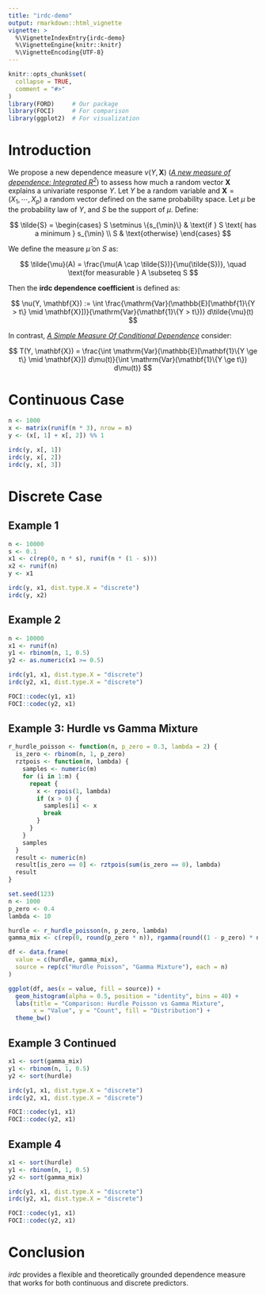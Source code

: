 ```yaml
---
title: "irdc-demo"
output: rmarkdown::html_vignette
vignette: >
  %\VignetteIndexEntry{irdc-demo}
  %\VignetteEngine{knitr::knitr}
  %\VignetteEncoding{UTF-8}
---
```


```r
knitr::opts_chunk$set(
  collapse = TRUE,
  comment = "#>"
)
library(FORD)     # Our package
library(FOCI)     # For comparison
library(ggplot2)  # For visualization
```

# Introduction

We propose a new dependence measure $\nu(Y, \mathbf{X})$ ([*A new measure of dependence: Integrated $R^2$*](https://arxiv.org/pdf/1910.12327.pdf)) to assess how much a random vector $\mathbf{X}$ explains a univariate response $Y$. Let $Y$ be a random variable and $\mathbf{X} = (X_1, \cdots, X_p)$ a random vector defined on the same probability space. Let $\mu$ be the probability law of $Y$, and $S$ be the support of $\mu$. Define:

$$
\tilde{S} = 
\begin{cases}
S \setminus \{s_{\min}\} & \text{if } S \text{ has a minimum } s_{\min} \\
S & \text{otherwise}
\end{cases}
$$

We define the measure $\tilde{\mu}$ on $S$ as:

$$
\tilde{\mu}(A) = \frac{\mu(A \cap \tilde{S})}{\mu(\tilde{S})}, \quad \text{for measurable } A \subseteq S
$$

Then the **irdc dependence coefficient** is defined as:

$$
\nu(Y, \mathbf{X}) := \int \frac{\mathrm{Var}(\mathbb{E}[\mathbf{1}\{Y > t\} \mid \mathbf{X}])}{\mathrm{Var}(\mathbf{1}\{Y > t\})} d\tilde{\mu}(t)
$$

In contrast, [*A Simple Measure Of Conditional Dependence*](https://arxiv.org/pdf/1910.12327.pdf) consider:

$$
T(Y, \mathbf{X}) = \frac{\int \mathrm{Var}(\mathbb{E}[\mathbf{1}\{Y \ge t\} \mid \mathbf{X}]) d\mu(t)}{\int \mathrm{Var}(\mathbf{1}\{Y \ge t\}) d\mu(t)}
$$

# Continuous Case

```r
n <- 1000
x <- matrix(runif(n * 3), nrow = n)
y <- (x[, 1] + x[, 2]) %% 1

irdc(y, x[, 1])
irdc(y, x[, 2])
irdc(y, x[, 3])
```

# Discrete Case

## Example 1

```r
n <- 10000
s <- 0.1
x1 <- c(rep(0, n * s), runif(n * (1 - s)))
x2 <- runif(n)
y <- x1

irdc(y, x1, dist.type.X = "discrete")
irdc(y, x2)
```

## Example 2

```r
n <- 10000
x1 <- runif(n)
y1 <- rbinom(n, 1, 0.5)
y2 <- as.numeric(x1 >= 0.5)

irdc(y1, x1, dist.type.X = "discrete")
irdc(y2, x1, dist.type.X = "discrete")

FOCI::codec(y1, x1)
FOCI::codec(y2, x1)
```

## Example 3: Hurdle vs Gamma Mixture

```r
r_hurdle_poisson <- function(n, p_zero = 0.3, lambda = 2) {
  is_zero <- rbinom(n, 1, p_zero)
  rztpois <- function(m, lambda) {
    samples <- numeric(m)
    for (i in 1:m) {
      repeat {
        x <- rpois(1, lambda)
        if (x > 0) {
          samples[i] <- x
          break
        }
      }
    }
    samples
  }
  result <- numeric(n)
  result[is_zero == 0] <- rztpois(sum(is_zero == 0), lambda)
  result
}

set.seed(123)
n <- 1000
p_zero <- 0.4
lambda <- 10

hurdle <- r_hurdle_poisson(n, p_zero, lambda)
gamma_mix <- c(rep(0, round(p_zero * n)), rgamma(round((1 - p_zero) * n), shape = lambda, rate = 1))

df <- data.frame(
  value = c(hurdle, gamma_mix),
  source = rep(c("Hurdle Poisson", "Gamma Mixture"), each = n)
)

ggplot(df, aes(x = value, fill = source)) +
  geom_histogram(alpha = 0.5, position = "identity", bins = 40) +
  labs(title = "Comparison: Hurdle Poisson vs Gamma Mixture",
       x = "Value", y = "Count", fill = "Distribution") +
  theme_bw()
```

## Example 3 Continued

```r
x1 <- sort(gamma_mix)
y1 <- rbinom(n, 1, 0.5)
y2 <- sort(hurdle)

irdc(y1, x1, dist.type.X = "discrete")
irdc(y2, x1, dist.type.X = "discrete")

FOCI::codec(y1, x1)
FOCI::codec(y2, x1)
```

## Example 4

```r
x1 <- sort(hurdle)
y1 <- rbinom(n, 1, 0.5)
y2 <- sort(gamma_mix)

irdc(y1, x1, dist.type.X = "discrete")
irdc(y2, x1, dist.type.X = "discrete")

FOCI::codec(y1, x1)
FOCI::codec(y2, x1)
```

# Conclusion

*irdc* provides a flexible and theoretically grounded dependence measure that works for both continuous and discrete predictors. 
